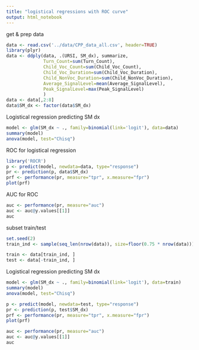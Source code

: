 ```yaml
---
title: "logistical regressions with ROC curve"
output: html_notebook
---
```


get & prep data
```r
data <- read.csv('../data/CPP_data_all.csv', header=TRUE)
library(plyr)
data <- ddply(data, .(URSI, SM_dx), summarize,
              Turn_Count=sum(Turn_Count),
              Child_Voc_Count=sum(Child_Voc_Count),
              Child_Voc_Duration=sum(Child_Voc_Duration),
              Child_NonVoc_Duration=sum(Child_NonVoc_Duration),
              Average_SignalLevel=mean(Average_SignalLevel),
              Peak_SignalLevel=max(Peak_SignalLevel)
              )
data <- data[,2:8]
data$SM_dx <- factor(data$SM_dx)
```

Logistical regression predicting SM dx
```r
model <- glm(SM_dx ~ ., family=binomial(link='logit'), data=data)
summary(model)
anova(model, test="Chisq")
```

ROC for logistical regression
```r
library('ROCR')
p <- predict(model, newdata=data, type="response")
pr <- prediction(p, data$SM_dx)
prf <- performance(pr, measure="tpr", x.measure="fpr")
plot(prf)
```

AUC for ROC
```r
auc <- performance(pr, measure="auc")
auc <- auc@y.values[[1]]
auc
```

subset train/test
```r
set.seed(2)
train_ind <- sample(seq_len(nrow(data)), size=floor(0.75 * nrow(data)))

train <- data[train_ind, ]
test <- data[-train_ind, ]
```

Logistical regression predicting SM dx
```r
model <- glm(SM_dx ~ ., family=binomial(link='logit'), data=train)
summary(model)
anova(model, test="Chisq")
```

```r
p <- predict(model, newdata=test, type="response")
pr <- prediction(p, test$SM_dx)
prf <- performance(pr, measure="tpr", x.measure="fpr")
plot(prf)
```

```r
auc <- performance(pr, measure="auc")
auc <- auc@y.values[[1]]
auc
```